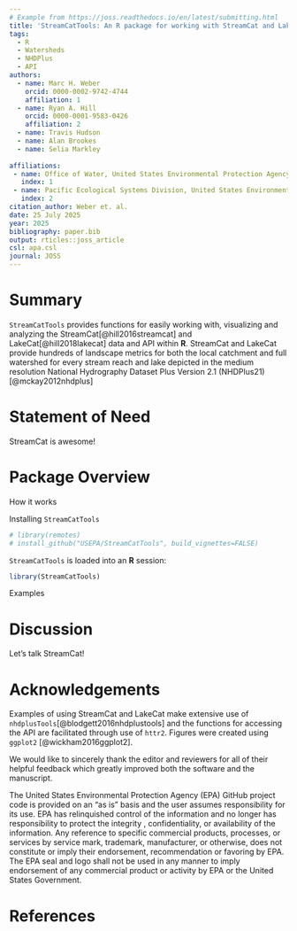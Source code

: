 ```yaml
---
# Example from https://joss.readthedocs.io/en/latest/submitting.html
title: 'StreamCatTools: An R package for working with StreamCat and LakeCat watershed data in R'
tags:
  - R
  - Watersheds
  - NHDPlus
  - API
authors:
  - name: Marc H. Weber
    orcid: 0000-0002-9742-4744
    affiliation: 1
  - name: Ryan A. Hill
    orcid: 0000-0001-9583-0426
    affiliation: 2
  - name: Travis Hudson
  - name: Alan Brookes
  - name: Selia Markley
  
affiliations:
 - name: Office of Water, United States Environmental Protection Agency
   index: 1
 - name: Pacific Ecological Systems Division, United States Environmental Protection Agency
   index: 2
citation_author: Weber et. al.
date: 25 July 2025
year: 2025
bibliography: paper.bib
output: rticles::joss_article
csl: apa.csl
journal: JOSS
---
```


# Summary

`StreamCatTools` provides functions for easily working with, visualizing and analyzing the StreamCat[@hill2016streamcat] and LakeCat[@hill2018lakecat] data and API within **R**. StreamCat and LakeCat provide hundreds of landscape metrics for both the local catchment and full watershed for every stream reach and lake depicted in the medium resolution National Hydrography Dataset Plus Version 2.1 (NHDPlus21)[@mckay2012nhdplus]

# Statement of Need

StreamCat is awesome! 

# Package Overview

How it works

Installing `StreamCatTools` 
```r
# library(remotes)
# install_github("USEPA/StreamCatTools", build_vignettes=FALSE)
```

`StreamCatTools` is loaded into an **R** session:
```r
library(StreamCatTools)
```

Examples


# Discussion

Let's talk StreamCat!

# Acknowledgements

Examples of using StreamCat and LakeCat make extensive use of `nhdplusTools`[@blodgett2016nhdplustools] and the functions for accessing the API are facilitated through use of `httr2`. Figures were created using `ggplot2` [@wickham2016ggplot2]. 

We would like to sincerely thank the editor and reviewers for all of their helpful feedback which greatly improved both the software and the manuscript.

The United States Environmental Protection Agency (EPA) GitHub project code is provided on an "as is" basis and the user assumes responsibility for its use. EPA has relinquished control of the information and no longer has responsibility to protect the integrity , confidentiality, or availability of the information. Any reference to specific commercial products, processes, or services by service mark, trademark, manufacturer, or otherwise, does not constitute or imply their endorsement, recommendation or favoring by EPA. The EPA seal and logo shall not be used in any manner to imply endorsement of any commercial product or activity by EPA or the United States Government.

# References
